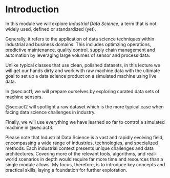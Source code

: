 # Introduction

In this module we will explore _Industrial Data Science_, a term that is not widely used, defined or standardized (yet).

Generally, it refers to the application of data science techniques within industrial and business domains.
This includes optimzing operations, predictive maintenance, quality control, supply chain management and automation by leveraging large volumes of sensor and process data.

Unlike typical classes that use clean, polished datasets, in this lecture we will get our hands dirty and work with raw machine data with the ultimate goal to set up a data science product on a simulated machine using live data.

In @sec:act1, we will prepare ourselves by exploring curated data sets of machine sensors.

@sec:act2 will spotlight a raw dataset which is the more typical case when facing data science challenges in industry.

Finally, we will use everything we have learned so far to control a simulated machine in @sec:act3.

Please note that Industrial Data Science is a vast and rapidly evolving field, encompassing a wide range of industries, technologies, and specialized methods. Each industrial context presents unique challenges and data architectures.
Covering more of the relevant tools, algorithms, and real-world scenarios in depth would require far more time and resources than a single module allows.
My focus, therefore, is to introduce key concepts and practical skills, laying a foundation 
for further exploration.
